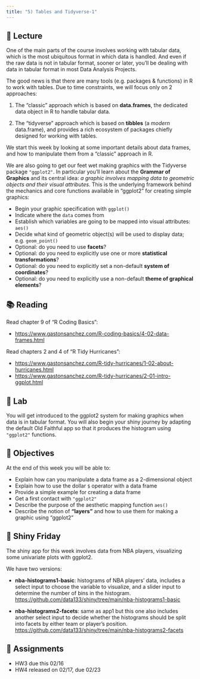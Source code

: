 ```yaml
---
title: "5) Tables and Tidyverse-1"
---
```



## 📖 Lecture

One of the main parts of the course involves working with tabular data, which is the most ubiquitous format in which data is handled. And even if the raw data is not in tabular format, sooner or later, you'll be dealing with data in tabular format in most Data Analysis Projects. 

The good news is that there are many tools (e.g. packages & functions) in R to work with tables. Due to time constraints, we will focus only on 2 approaches: 

1) The "classic" approach which is based on __data.frames__, the dedicated data object in R to handle tabular data.

2) The "tidyverse" approach which is based on __tibbles__ (a _modern_ data.frame), and provides a rich ecosystem of packages chiefly designed for working with tables.

We start this week by looking at some important details about data frames, and how to manipulate them from a "classic" approach in R. 

We are also going to get our feet wet making graphics with the Tidyverse package `"ggplot2"`. In particular you'll learn about the **Grammar of Graphics** and its central idea: _a graphic involves mapping data to geometric objects and their visual attributes_. This is the underlying framework behind the mechanics and core functions available in "ggplot2" for creating simple graphics:

- Begin your graphic specification with `ggplot()`
- Indicate where the `data` comes from
- Establish which variables are going to be mapped into visual attributes: `aes()`
- Decide what kind of geometric object(s) will be used to display data; e.g. `geom_point()`
- Optional: do you need to use **facets**?
- Optional: do you need to explicitly use one or more **statistical transformations**?
- Optional: do you need to explicitly set a non-default **system of coordinates**?
- Optional: do you need to explicitly use a non-default **theme of graphical elements**?

 

## 📚 Reading

Read chapter 9 of "R Coding Basics":

- <a href="https://www.gastonsanchez.com/R-coding-basics/4-02-data-frames.html" target="_blank">https://www.gastonsanchez.com/R-coding-basics/4-02-data-frames.html</a>


Read chapters 2 and 4 of "R Tidy Hurricanes":

- <a href="https://www.gastonsanchez.com/R-tidy-hurricanes/1-02-about-hurricanes.html" target="_blank">https://www.gastonsanchez.com/R-tidy-hurricanes/1-02-about-hurricanes.html</a>
- <a href="https://www.gastonsanchez.com/R-tidy-hurricanes/2-01-intro-ggplot.html" target="_blank">https://www.gastonsanchez.com/R-tidy-hurricanes/2-01-intro-ggplot.html</a>
 


## 🔬 Lab

You will get introduced to the ggplot2 system for making graphics when data is in tabular format. You will also begin your shiny journey by adapting the default Old Faithful app so that it produces the histogram using `"ggplot2"` functions.



## 🎯 Objectives

At the end of this week you will be able to:

- Explain how can you manipulate a data frame as a 2-dimensional object
- Explain how to use the dollar `$` operator with a data frame
- Provide a simple example for creating a data frame
- Get a first contact with `"ggplot2"`
- Describe the purpose of the aesthetic mapping function `aes()`
- Describe the notion of **"layers"** and how to use them for making a graphic using "ggplot2"
 


## 🔆 Shiny Friday

The shiny app for this week involves data from NBA players, visualizing some univariate plots with ggplot2.

We have two versions:

- __nba-histograms1-basic__: histograms of NBA players' data, includes a select input to choose the variable to visualize, and a slider input to determine the number of bins in the histogram. <br>
<a href="https://github.com/data133/shiny/tree/main/nba-histograms1-basic" target="blank">https://github.com/data133/shiny/tree/main/nba-histograms1-basic</a>

- __nba-histograms2-facets__: same as app1 but this one also includes another select input to decide whether the histograms should be split into facets by either team or player's position. <br>
<a href="https://github.com/data133/shiny/tree/main/nba-histograms2-facets" target="blank">https://github.com/data133/shiny/tree/main/nba-histograms2-facets</a>



## 🔔 Assignments

- HW3 due this 02/16
- HW4 released on 02/17, due 02/23
